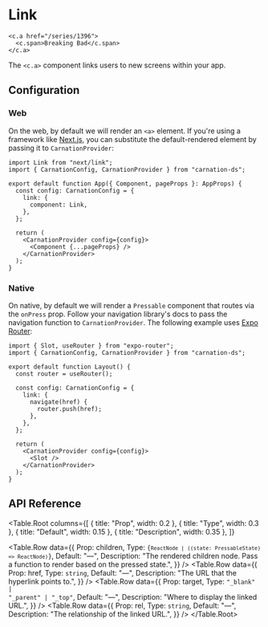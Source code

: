 # Link

```tsx
<c.a href="/series/1396">
  <c.span>Breaking Bad</c.span>
</c.a>
```

The `<c.a>` component links users to new screens within your app.

## Configuration

### Web

On the web, by default we will render an `<a>` element. If you're using a framework like [Next.js](https://nextjs.org/), you can substitute the default-rendered element by passing it to `CarnationProvider`:

```tsx filename="apps/native/pages/_app.tsx"
import Link from "next/link";
import { CarnationConfig, CarnationProvider } from "carnation-ds";

export default function App({ Component, pageProps }: AppProps) {
  const config: CarnationConfig = {
    link: {
      component: Link,
    },
  };

  return (
    <CarnationProvider config={config}>
      <Component {...pageProps} />
    </CarnationProvider>
  );
}
```

### Native

On native, by default we will render a `Pressable` component that routes via the `onPress` prop. Follow your navigation library's docs to pass the navigation function to `CarnationProvider`. The following example uses [Expo Router](https://expo.github.io/router/docs):

```tsx filename="apps/web/app/_layout.tsx"
import { Slot, useRouter } from "expo-router";
import { CarnationConfig, CarnationProvider } from "carnation-ds";

export default function Layout() {
  const router = useRouter();

  const config: CarnationConfig = {
    link: {
      navigate(href) {
        router.push(href);
      },
    },
  };

  return (
    <CarnationProvider config={config}>
      <Slot />
    </CarnationProvider>
  );
}
```

## API Reference

<Table.Root
  columns={[
    { title: "Prop", width: 0.2 },
    { title: "Type", width: 0.3 },
    { title: "Default", width: 0.15 },
    { title: "Description", width: 0.35 },
  ]}
>
  <Table.Row
    data={{
      Prop: <Prop>children</Prop>,
      Type: <code>{`ReactNode | ((state: PressableState) => ReactNode)`}</code>,
      Default: "—",
      Description:
        "The rendered children node. Pass a function to render based on the pressed state.",
    }}
  />
  <Table.Row
    data={{
      Prop: <Prop>href</Prop>,
      Type: <code>string</code>,
      Default: "—",
      Description: "The URL that the hyperlink points to.",
    }}
  />
  <Table.Row
    data={{
      Prop: <Prop>target</Prop>,
      Type: <code>"_blank" | "_parent" | "_top"</code>,
      Default: "—",
      Description: "Where to display the linked URL.",
    }}
  />
  <Table.Row
    data={{
      Prop: <Prop>rel</Prop>,
      Type: <code>string</code>,
      Default: "—",
      Description: "The relationship of the linked URL.",
    }}
  />
</Table.Root>

